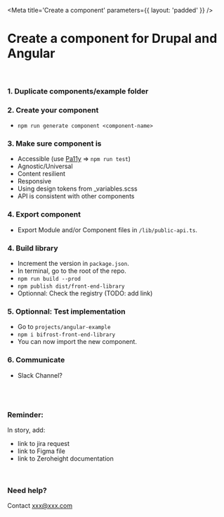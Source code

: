 
<Meta
    title='Create a component'
    parameters={{ layout: 'padded' }}
/>

# Create a component for Drupal and Angular

<br/>

### 1. Duplicate components/example folder

### 2. Create your component 
- `npm run generate component <component-name>`

### 3. Make sure component is
- Accessible (use [Pa11y](https://github.com/pa11y/pa11y) => `npm run test`)
- Agnostic/Universal
- Content resilient
- Responsive
- Using design tokens from _variables.scss
- API is consistent with other components

### 4. Export component
- Export Module and/or Component files in `/lib/public-api.ts`.

### 4. Build library
- Increment the version in `package.json`.
- In terminal, go to the root of the repo.
- `npm run build --prod`
- `npm publish dist/front-end-library`
- Optionnal: Check the registry (TODO: add link)

### 5. Optionnal: Test implementation
- Go to `projects/angular-example`
- `npm i bifrost-front-end-library`
- You can now import the new component.

### 6. Communicate
- Slack Channel?

<br/><br/>

### Reminder:
In story, add:
- link to jira request
- link to Figma file
- link to Zeroheight documentation

<br/>

### Need help?
Contact xxx@xxx.com